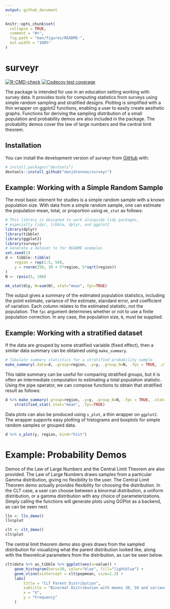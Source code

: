 ```yaml
---
output: github_document
---
```


<!-- README.md is generated from README.Rmd. Please edit that file -->

```r
knitr::opts_chunk$set(
  collapse = TRUE,
  comment = "#>",
  fig.path = "man/figures/README-",
  out.width = "100%"
)
```

# surveyr

<!-- badges: start -->
[![R-CMD-check](https://github.com/danjdrennan/surveyr/workflows/R-CMD-check/badge.svg)](https://github.com/danjdrennan/surveyr/actions)
[![Codecov test coverage](https://codecov.io/gh/danjdrennan/surveyr/branch/main/graph/badge.svg)](https://app.codecov.io/gh/danjdrennan/surveyr?branch=main)
<!-- badges: end -->

The package is intended for use in an education setting working with survey data.
It provides tools for computing statistics from surveys using simple random
sampling and stratified designs.
Plotting is simplified with a thin wrapper on ggplot2 functions, enabling a user
to easily create aesthetic graphs.
Functions for deriving the sampling distribution of a small population and probability
demos are also included in the package. The probability demos cover the law of large
numbers and the central limit theorem.

## Installation

You can install the development version of surveyr from [GitHub](https://github.com/) with:

``` r
# install.packages("devtools")
devtools::install_github("danjdrennan/surveyr")
```

## Example: Working with a Simple Random Sample

The most basic element for studies is a simple random sample with a known
population size. With data from a simple random sample, one can estimate the
population mean, total, or proportion using `mk_stat` as follows:

```r
# This library is designed to work alongside tidy packages,
# especially tidyr, tibble, dplyr, and ggplot2
library(dplyr)
library(tibble)
library(ggplot2)
library(surveyr)
# Generate a dataset to for README examples
set.seed(1)
d <- tibble::tibble(
    region = rep(1:5, 50),
    y = rnorm(250, 30 + 5*region, 5*sqrt(region))
)
N <- rpois(5, 100)

mk_stat(d$y, N=sum(N), stat="mean", fpc=TRUE)
```

The output gives a summary of the estimated population statistics, 
including the point estimate, variance of the estimate, standard error, and
coefficient of variation. Each column relates to the estimated statistic, not the
population. The `fpc` argument determines whether or not to use a finite population correction. In any case, the population size, `N`, must be supplied.


## Example: Working with a stratified dataset

If the data are grouped by some stratified variable (fixed effect), then a similar
data summary can be obtained using `make_summary`.

```r
# Tabulate summary statistics for a stratified probability sample
make_summary(.data=d, .group=region, .y=y, .group_N=N, .fpc = TRUE, .stat="mean")
```

This table summary can be useful for comparing stratified groups, but it is often
an intermediate computation to estimating a total population statistic. Using
the pipe operator, we can compose functions to obtain that stratified result as
follows:

```r
d %>% make_summary(.group=region, .y=y, .group_N=N, .fpc = TRUE, .stat="mean") %>%
    stratified_stat(.stat="mean", .fpc=TRUE)
```
Data plots can also be produced using `s_plot`, a thin wrapper on `ggplot2`.
The wrapper supports easy plotting of histograms and boxplots for simple random
samples or grouped data.

```r
d %>% s_plot(y, region, kind="hist")
```

# Example: Probability Demos

Demos of the Law of Large Numbers and the Central Limit Theorem are also provided.
The Law of Large Numbers draws samples from a particular Gamma distribution,
giving no flexibility to the user. The Central Limit Theorem demo actually
provides flexibility for choosing the distribution. In the CLT case, a user can
choose between a binormal distribution, a uniform distribution, or a gamma
distribution with any choice of parameterizations. Simply calling the functions
will generate plots using GGPlot as a backend, as can be seen next.

```r
lln <- lln_demo()
lln$plot
```

```r
clt <- clt_demo()
clt$plot
```

The central limit theorem demo also gives draws from the sampled distribution
for visualizing what the parent distribution looked like, along with the
theoretical parameters from the distribution, as can be seen below.

```r
clt$data %>% as_tibble %>% ggplot(aes(x=value)) +
    geom_histogram(bars=30, color="blue", fill="lightblue") + 
    geom_vline(xintercept = clt$popmean, size=1.2) +
    labs(
        title = "CLT Parent Distribution",
        subtitle = "Binormal Distribution with means 30, 50 and variance 36",
        x = "X",
        y = "Frequency"
    )
```
